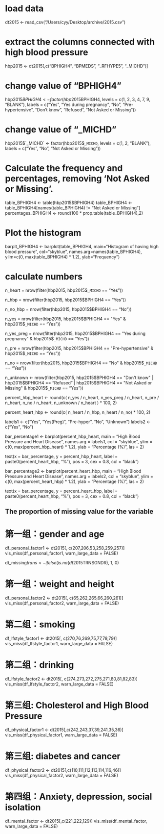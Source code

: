 # load data
dt2015 <- read_csv("/Users/cyy/Desktop/archive/2015.csv")

# extract the columns connected with high blood pressure
hbp2015 <- dt2015[,c("BPHIGH4", "BPMEDS", "_RFHYPE5", "_MICHD")]

# change value of "BPHIGH4"
hbp2015$BPHIGH4 <- factor(hbp2015$BPHIGH4, levels = c(1, 2, 3, 4, 7, 9, "BLANK"), labels = c("Yes", "Yes during pregnancy", "No", "Pre-hypertensive", "Don't know", "Refused", "Not Asked or Missing"))

# change value of "_MICHD"
hbp2015$`_MICHD` <- factor(hbp2015$`_MICHD`, levels = c(1, 2, "BLANK"), labels = c("Yes", "No", "Not Asked or Missing"))

# Calculate the frequency and percentages, removing 'Not Asked or Missing'.
table_BPHIGH4 <- table(hbp2015$BPHIGH4)
table_BPHIGH4 <-  table_BPHIGH4[names(table_BPHIGH4) != "Not Asked or Missing"] 
percentages_BPHIGH4 <- round(100 * prop.table(table_BPHIGH4),2)

# Plot the histogram
barplt_BPHIGH4 <- barplot(table_BPHIGH4, main="Histogram of having high blood pressure", col="skyblue", names.arg=names(table_BPHIGH4), ylim=c(0, max(table_BPHIGH4) * 1.2), ylab="Frequency")

# calculate numbers
n_heart = nrow(filter(hbp2015, hbp2015$`_MICHD` == "Yes"))

n_hbp = nrow(filter(hbp2015, hbp2015$BPHIGH4 == "Yes"))

n_no_hbp = nrow(filter(hbp2015, hbp2015$BPHIGH4 == "No"))

n_yes = nrow(filter(hbp2015, hbp2015$BPHIGH4 == "Yes" & hbp2015$`_MICHD` == "Yes"))

n_yes_preg = nrow(filter(hbp2015, hbp2015$BPHIGH4 == "Yes during pregnancy" & hbp2015$`_MICHD` == "Yes"))

n_pre = nrow(filter(hbp2015, hbp2015$BPHIGH4 == "Pre-hypertensive" & hbp2015$`_MICHD` == "Yes"))
 
n_no  = nrow(filter(hbp2015, hbp2015$BPHIGH4 == "No" & hbp2015$`_MICHD` == "Yes"))

n_unknown <- nrow(filter(hbp2015, 
                         hbp2015$BPHIGH4 == "Don't know" | 
                         hbp2015$BPHIGH4 == "Refused" | 
                         hbp2015$BPHIGH4 == "Not Asked or Missing" & 
                         hbp2015$`_MICHD` == "Yes"))
                         
percent_hbp_heart <- round(c(
  n_yes / n_heart,
  n_yes_preg / n_heart,
  n_pre / n_heart,
  n_no / n_heart,
  n_unknown / n_heart
) * 100, 2)

percent_heart_hbp <- round(c(
  n_heart / n_hbp,
  n_heart / n_no) * 100, 2)

labels1 <- c("Yes", "Yes(Preg)", "Pre-hyper", "No", "Unknown")
labels2 <- c("Yes",  "No")


bar_percentage1 <- barplot(percent_hbp_heart, 
        main = "High Blood Pressure and Heart Disease", 
        names.arg = labels1, 
        col = "skyblue", 
        ylim = c(0, max(percent_hbp_heart) * 1.2), 
        ylab = "Percentage (%)",
        las = 2)


text(x = bar_percentage, y = percent_hbp_heart, 
     label = paste0(percent_heart_hbp, "%"), 
     pos = 3, cex = 0.8, col = "black")


bar_percentage2 <- barplot(percent_heart_hbp, 
        main = "High Blood Pressure and Heart Disease", 
        names.arg = labels2, 
        col = "skyblue", 
        ylim = c(0, max(percent_heart_hbp) * 1.2), 
        ylab = "Percentage (%)",
        las = 2)


text(x = bar_percentage, y = percent_heart_hbp, 
     label = paste0(percent_heart_hbp, "%"), 
     pos = 3, cex = 0.8, col = "black")

## The proportion of missing value for the variable
# 第一组：gender and age
df_personal_factor1 <- dt2015[, c(207,206,53,258,259,257)]
vis_miss(df_personal_factor1, warn_large_data = FALSE)

dt_missing$trans <- ifelse(is.na(dt2015$TRNSGNDR), 1, 0)

# 第一组：weight and height
df_personal_factor2 <- dt2015[, c(65,262,265,66,260,261)]
vis_miss(df_personal_factor2, warn_large_data = FALSE)

# 第二组：smoking
df_lfstyle_factor1 <- dt2015[, c(270,76,269,75,77,78,79)]
vis_miss(df_lfstyle_factor1, warn_large_data = FALSE)

# 第二组：drinking
df_lfstyle_factor2 <- dt2015[, c(274,273,272,275,271,80,81,82,83)]
vis_miss(df_lfstyle_factor2, warn_large_data = FALSE)

# 第三组: Cholesterol and High Blood Pressure
df_physical_factor1 <- dt2015[,c(242,243,37,39,241,35,36)]
vis_miss(df_physical_factor1, warn_large_data = FALSE)

# 第三组: diabetes and cancer
df_physical_factor2 <- dt2015[,c(110,111,112,113,114,116,46)]
vis_miss(df_physical_factor2, warn_large_data = FALSE)

# 第四组：Anxiety, depression, social isolation
df_mental_factor <- dt2015[,c(221,222,129)]
vis_miss(df_mental_factor, warn_large_data = FALSE)